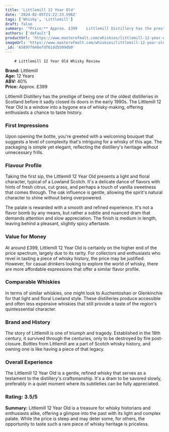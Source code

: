```yaml
---
title: 'Littlemill 12 Year Old'
date: '2024-02-05T21:22:33.596Z'
tags: ['Whisky', 'Littlemill']
draft: false
summary: '*Price:** Approx. £399    Littlemill Distillery has the prestige of being one of the oldest distilleries in Scotland before it sad...'
authors: ['default']
productUrl: 'https://www.masterofmalt.com/whiskies/littlemill-12-year-old-whisky/'
imageUrl: 'https://www.masterofmalt.com/whiskies/littlemill-12-year-old-whisky.jpg'
_id: '65897f048efdf61dd5509db0'
---
```


        # Littlemill 12 Year Old Whisky Review

**Brand:** Littlemill  
**Age:** 12 Years  
**ABV:** 40%  
**Price:** Approx. £399

Littlemill Distillery has the prestige of being one of the oldest distilleries in Scotland before it sadly closed its doors in the early 1990s. The Littlemill 12 Year Old is a window into a bygone era of whisky-making, offering enthusiasts a chance to taste history.

### First Impressions

Upon opening the bottle, you're greeted with a welcoming bouquet that suggests a level of complexity that's intriguing for a whisky of this age. The packaging is simple yet elegant, reflecting the distillery's heritage without unnecessary frills.

### Flavour Profile

Taking the first sip, the Littlemill 12 Year Old presents a light and floral character, typical of a Lowland Scotch. It's a delicate dance of flavors with hints of fresh citrus, cut grass, and perhaps a touch of vanilla sweetness that comes through. The oak influence is gentle, allowing the spirit's natural character to shine without being overpowered.

The palate is rewarded with a smooth and refined experience. It's not a flavor bomb by any means, but rather a subtle and nuanced dram that demands attention and slow appreciation. The finish is medium in length, leaving behind a pleasant, slightly spicy aftertaste.

### Value for Money

At around £399, Littlemill 12 Year Old is certainly on the higher end of the price spectrum, largely due to its rarity. For collectors and enthusiasts who revel in tasting a piece of whisky history, the price may be justified. However, for casual drinkers looking to explore the world of whisky, there are more affordable expressions that offer a similar flavor profile.

### Comparable Whiskies

In terms of similar whiskies, one might look to Auchentoshan or Glenkinchie for that light and floral Lowland style. These distilleries produce accessible and often less expensive whiskies that still provide a taste of the region's quintessential character.

### Brand and History

The story of Littlemill is one of triumph and tragedy. Established in the 18th century, it survived through the centuries, only to be destroyed by fire post-closure. Bottles from Littlemill are a part of Scotch whisky history, and owning one is like having a piece of that legacy.

### Overall Experience

The Littlemill 12 Year Old is a gentle, refined whisky that serves as a testament to the distillery's craftsmanship. It's a dram to be savored slowly, preferably in a quiet moment where its subtleties can be fully appreciated.

### Rating: 3.5/5

**Summary:** Littlemill 12 Year Old is a treasure for whisky historians and enthusiasts alike, offering a glimpse into the past with its light and complex palate. While the price is steep and may deter some, for others, the opportunity to taste such a rare piece of whisky heritage is priceless.
